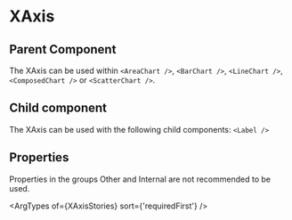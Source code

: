 
# XAxis

## Parent Component

The XAxis can be used within `<AreaChart />`, `<BarChart />`, `<LineChart />`, `<ComposedChart />` or `<ScatterChart />`.

## Child component

The XAxis can be used with the following child components: `<Label />`

## Properties

Properties in the groups Other and Internal are not recommended to be used.

<ArgTypes of={XAxisStories} sort={'requiredFirst'} />
